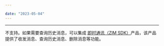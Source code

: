 ```yaml
---

date: "2023-05-04"
---
```


<Title>使用实时音视频（ZEGO Express SDK）的“实时消息与信令”功能，是否支持查询历史消息？</Title>



- - - 

不支持。如果需要查询历史消息，可以集成 [即时通讯（ZIM SDK）](/zim-android/introduction/overview)产品，该产品提供了收发消息、查询历史消息、删除消息等功能。